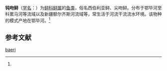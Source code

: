 {{Speciesbox
| name = 钝吻鲟
| status = 
| status_system = 
| image = 
| genus = Acipenser
| species = baeri
| authority = (Brandt, 1869)<ref name='id5316'>{{cite web| url =http://www.bioinfo.cn/db05/BjdwSpecies.php?action=view&id=5316| title =钝吻鲟| work =《中国动物物种编目数据库》| publisher =中国科学院微生物研究所| author =中国科学院动物研究所| accessdate =2009-04-11| deadurl =yes| archiveurl =https://web.archive.org/web/20160305104108/http://www.bioinfo.cn/db05/BjdwSpecies.php?action=view&id=5316| archivedate =2016-03-05}}</ref>
}}

'''钝吻鲟'''（[[学名|学名]]：{{lang|la|''Acipenser baeri''}}）为[[鲟科|鲟科]][[鲟属|鲟属]]的[[鱼类|鱼类]]，俗名西伯利亚鲟、尖吻鲟。分布于鄂毕河至科累马河等流域以及新疆额尔齐斯河流域等，常生活于河流干流流水环境。该物种的模式产地在鄂毕河。<ref name='id5316'/>

== 参考文献 ==
{{reflist}}

{{Wikispecies|Acipenser baeri}}
{{Taxonbar|from=Q15233138}}

[[Category:鲟属|baeri]]


{{鱼类小作品}}